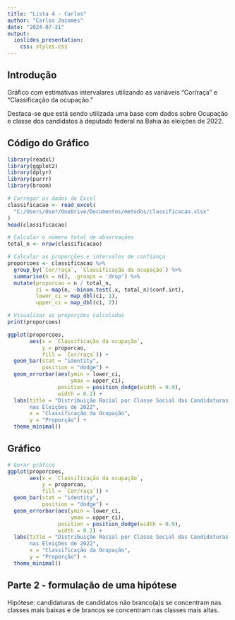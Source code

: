 ---
title: "Lista 4 - Carlos"
author: "Carlos Jacomes"
date: "2024-07-21"
output: 
  ioslides_presentation:
    css: styles.css
---

## Introdução

Gráfico com estimativas intervalares utilizando as variáveis "Cor/raça" e "Classificação da ocupação."

Destaca-se que está sendo utilizada uma base com dados sobre Ocupação e classe dos candidatos à deputado federal na Bahia às eleições de 2022.

## Código do Gráfico

```{r setup, include=FALSE}
library(readxl)
library(ggplot2)
library(dplyr)
library(purrr)
library(broom)

# Carregar os dados do Excel
classificacao <- read_excel(
  "C:/Users/User/OneDrive/Documentos/metodos/classificacao.xlsx"
)
head(classificacao)

# Calcular o número total de observações
total_n <- nrow(classificacao)

# Calcular as proporções e intervalos de confiança
proporcoes <- classificacao %>%
  group_by(`Cor/raça`, `Classificação da ocupação`) %>%
  summarise(n = n(), .groups = 'drop') %>%
  mutate(proporcao = n / total_n,
         ci = map(n, ~binom.test(.x, total_n)$conf.int),
         lower_ci = map_dbl(ci, 1),
         upper_ci = map_dbl(ci, 2))

# Visualizar as proporções calculadas
print(proporcoes)
```


```{r eval=FALSE}
ggplot(proporcoes, 
       aes(x = `Classificação da ocupação`, 
           y = proporcao, 
           fill = `Cor/raça`)) +
  geom_bar(stat = "identity", 
           position = "dodge") +
  geom_errorbar(aes(ymin = lower_ci, 
                    ymax = upper_ci), 
                position = position_dodge(width = 0.9), 
                width = 0.2) +
  labs(title = "Distribuição Racial por Classe Social das Candidaturas
       nas Eleições de 2022",
       x = "Classificação da Ocupação",
       y = "Proporção") +
  theme_minimal()

```


## Gráfico

```{r echo=FALSE}
# Gerar gráfico
ggplot(proporcoes, 
       aes(x = `Classificação da ocupação`, 
           y = proporcao, 
           fill = `Cor/raça`)) +
  geom_bar(stat = "identity", 
           position = "dodge") +
  geom_errorbar(aes(ymin = lower_ci, 
                    ymax = upper_ci), 
                position = position_dodge(width = 0.9), 
                width = 0.2) +
  labs(title = "Distribuição Racial por Classe Social das Candidaturas
       nas Eleições de 2022",
       x = "Classificação da Ocupação",
       y = "Proporção") +
  theme_minimal()

```

## Parte 2 - formulação de uma hipótese

Hipótese: candidaturas de candidatos não branco(a)s se concentram nas classes mais baixas e de brancos se concentram nas classes mais altas.

